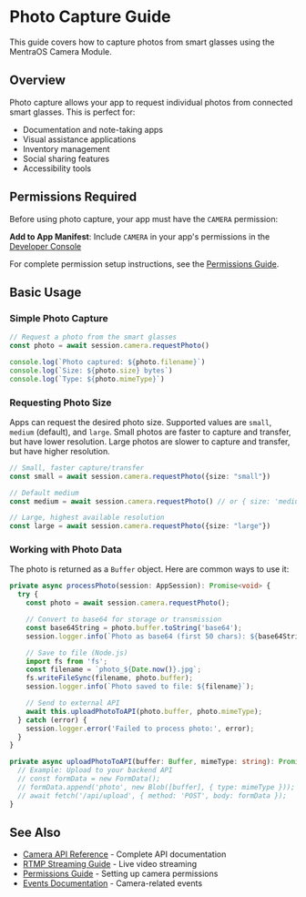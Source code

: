# Photo Capture Guide

This guide covers how to capture photos from smart glasses using the MentraOS Camera Module.

## Overview

Photo capture allows your app to request individual photos from connected smart glasses. This is perfect for:

- Documentation and note-taking apps
- Visual assistance applications
- Inventory management
- Social sharing features
- Accessibility tools

## Permissions Required

Before using photo capture, your app must have the `CAMERA` permission:

**Add to App Manifest**: Include `CAMERA` in your app's permissions in the [Developer Console](https://console.mentra.glass/)

For complete permission setup instructions, see the [Permissions Guide](/permissions).

## Basic Usage

### Simple Photo Capture

```typescript
// Request a photo from the smart glasses
const photo = await session.camera.requestPhoto()

console.log(`Photo captured: ${photo.filename}`)
console.log(`Size: ${photo.size} bytes`)
console.log(`Type: ${photo.mimeType}`)
```

### Requesting Photo Size

Apps can request the desired photo size. Supported values are `small`, `medium` (default), and `large`. Small photos are faster to capture and transfer, but have lower resolution. Large photos are slower to capture and transfer, but have higher resolution.

```typescript
// Small, faster capture/transfer
const small = await session.camera.requestPhoto({size: "small"})

// Default medium
const medium = await session.camera.requestPhoto() // or { size: 'medium' }

// Large, highest available resolution
const large = await session.camera.requestPhoto({size: "large"})
```

### Working with Photo Data

The photo is returned as a `Buffer` object. Here are common ways to use it:

```typescript
private async processPhoto(session: AppSession): Promise<void> {
  try {
    const photo = await session.camera.requestPhoto();

    // Convert to base64 for storage or transmission
    const base64String = photo.buffer.toString('base64');
    session.logger.info(`Photo as base64 (first 50 chars): ${base64String.substring(0, 50)}...`);

    // Save to file (Node.js)
    import fs from 'fs';
    const filename = `photo_${Date.now()}.jpg`;
    fs.writeFileSync(filename, photo.buffer);
    session.logger.info(`Photo saved to file: ${filename}`);

    // Send to external API
    await this.uploadPhotoToAPI(photo.buffer, photo.mimeType);
  } catch (error) {
    session.logger.error('Failed to process photo:', error);
  }
}

private async uploadPhotoToAPI(buffer: Buffer, mimeType: string): Promise<void> {
  // Example: Upload to your backend API
  // const formData = new FormData();
  // formData.append('photo', new Blob([buffer], { type: mimeType }));
  // await fetch('/api/upload', { method: 'POST', body: formData });
}
```

## See Also

- [Camera API Reference](/reference/managers/camera) - Complete API documentation
- [RTMP Streaming Guide](/camera/rtmp-streaming) - Live video streaming
- [Permissions Guide](/permissions) - Setting up camera permissions
- [Events Documentation](/events) - Camera-related events

